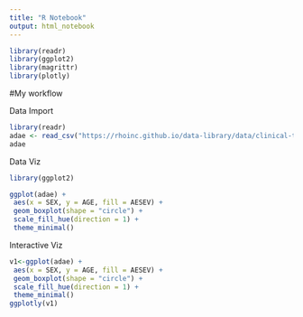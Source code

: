 ```yaml
---
title: "R Notebook"
output: html_notebook
---
```

```r
library(readr)
library(ggplot2)
library(magrittr)
library(plotly)

```

#My workflow

Data Import
```r
library(readr)
adae <- read_csv("https://rhoinc.github.io/data-library/data/clinical-trials/adam/adae.csv")
adae
```

Data Viz
```r

library(ggplot2)

ggplot(adae) +
 aes(x = SEX, y = AGE, fill = AESEV) +
 geom_boxplot(shape = "circle") +
 scale_fill_hue(direction = 1) +
 theme_minimal()

```

Interactive Viz
```r

v1<-ggplot(adae) +
 aes(x = SEX, y = AGE, fill = AESEV) +
 geom_boxplot(shape = "circle") +
 scale_fill_hue(direction = 1) +
 theme_minimal()
ggplotly(v1)

```

